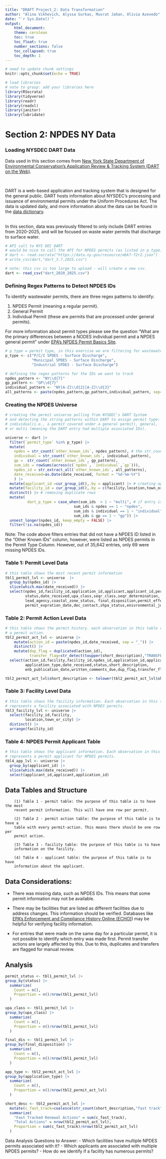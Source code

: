 ```yaml
---
title: "DRAFT Project_2: Data Transformation"
author: "Alina Vikhevich, Alyssa Gurkas, Musrat Jahan, Olivia Azevedo"
date: "`r Sys.Date()`"
output: 
    html_document:
    theme: cerulean
    toc: true
    toc_float: true
    number_sections: false
    toc_collapsed: true
    toc_depth: 1
---
```


```r
# need to update chunk settings
knitr::opts_chunk$set(echo = TRUE)
```

```r
# load libraries
# note to group: add your libraries here
library(RSocrata)
library(tidyverse)
library(readr)
library(readxl)
library(janitor)
library(lubridate)
```

# Section 2: NPDES NY Data

### Loading NYSDEC DART Data
Data used in this section comes from 
[New York State Department of Environmental Conservation's Application Review & Tracking System (DART on the Web)](https://extapps.dec.ny.gov/cfmx/extapps/envapps/index.cfm).

<br>

DART is a web-based application and tracking system that is designed 
for the general public. DART hosts information about NYSDEC's processing and 
issuance of environmental permits under the Uniform Procedures Act. The data is 
updated daily, and more information about the data can be found in the
[data dictionary](https://dev.socrata.com/foundry/data.ny.gov/mbk7-f2r2).

<br>
In this section, data was previously filtered to only include DART entries from 
2020-2025, and will be focused on waste water permits that discharge to surface 
water.

```r
# API call to NYS DEC DART
# would be nice to call the API for NPDES permits (as listed in p_type)
# dart <- read.socrata("https://data.ny.gov/resource/mbk7-f2r2.json")
# write_csv(dart,"dart_3.7.2025.csv")

# note: this csv is too large to upload - will create a new csv.
dart <- read_csv("dart_2020_2025.csv")
```

### Defining Regex Patterns to Detect NPDES IDs
To identify wastewater permits, there are three regex patterns to identify:

1. NPDES Permit (meaning a regular permit).
2. General Permit 
3. Individual Permit (these are permits that are processed under general permits).

For more information about permit types please see the question 
"What are the primary differences between a NODES individual permit and a NPDES
general permit" under [EPA's NPDES Permit Basics Site](https://www.epa.gov/npdes/npdes-permit-basics).

```r
# p_type = permit type, in this exercise we are filtering for wastewater permits
p_type <- c("P/C/I SPDES - Surface Discharge",
            "Municipal SPDES - Surface Discharge",
            "Industrial SPDES - Surface Discharge")

# defining the regex patterns for the IDs we want to track
npdes_pattern <- "NY\\d{7}"
gp_pattern <- "GP\\d{7}"
individual_pattern <- "NY[A-Z]\\d{2}[A-Z]\\d{3}"
all_patterns <- paste(npdes_pattern,gp_pattern,individual_pattern, sep="|")
```

### Creating the NPDES Universe 
```r
# creating the permit universe pulling from NYSDEC's DART System 
# and detecting the string patterns within DART to assign permit type: npdes, 
# individual(i.e., a permit covered under a general permit), general, 
# or multi (meaning the DART entry had multiple associated IDs).

universe <- dart |>  
  filter(`permit_type` %in% p_type) |>  
  mutate(
    npdes = str_count(`other_known_ids`, npdes_pattern), # the str_counts are taking count of permit ID type
    individual = str_count(`other_known_ids`, individual_pattern),
    gp =  str_count(`other_known_ids`, gp_pattern),
    sum_ids = rowSums(across(c(`npdes`, `individual`,`gp`))),
    npdes_id = str_extract_all(`other_known_ids`, all_patterns),
    date_received=as.Date(date_received, format = "%d-%m-%Y")
    ) |> 
  mutate(applicant_id =cur_group_id(),.by = applicant) |> # creating applicant id
  mutate(facility_id = cur_group_id(),.by = c(facility,location,town_or_city)) |> # creating facility id
  distinct() |> # removing duplicate rows 
  mutate(
          dart_p_type = case_when(sum_ids  > 1 ~ "multi", # if entry is associated with multiple ids, it is flagged as multi
                               sum_ids & npdes == 1 ~ "npdes",
                               sum_ids & individual == 1 ~ "individual",
                               sum_ids & gp == 1 ~ "gp")) |>  
  unnest_longer(npdes_id, keep_empty = FALSE) |> 
  filter(!is.na(npdes_id))

```
Note: The code above filters entries that did not have a NPDES ID listed in the 
"Other Known IDs" column, however, were listed as NPDES permits in the Permit 
Type Column. However, out of 35,642 entries, only 69 were missing NPDES IDs. 

### Table 1: Permit Level Data
```r
# this table shows the most recent permit information
tbl1_permit_lvl <- universe  |> 
  group_by(npdes_id) |> 
  slice(which.max(date_received)) |>
  select(npdes_id,facility_id,application_id,applicant,applicant_id,permit_type,
         status,date_received,upa_class,seqr_class,seqr_determination,
         lead_agency,coastal_zone_status, final_disposition,permit_effective_date,
         permit_expration_date,dec_contact,shpa_status,enivronmental_justice)
```

### Table 2: Permit Action Level Data 
```r
# this table shows the permit history. each observation in this table represents
# a permit action.
tbl2_permit_act_lvl <- universe |> 
    mutate(action_id = paste(npdes_id,date_received, sep = "_")) |> 
    distinct() |> 
    mutate(dup_flag = duplicated(action_id),
           transfer_flag=str_detect(toupper(short_description),"TRANSFER")) |> 
  select(action_id,facility,facility_id,npdes_id,application_id,applicant,
         application_type,date_received,status,short_description,
         enb_publication_date,written_comments_due,dup_flag,transfer_flag)

tbl2_permit_act_lvl$short_description <- tolower(tbl2_permit_act_lvl$short_description)
```

### Table 3: Facility Level Data
```r
# this table shows the facility information. Each observation in this table
# represents a facility associated with NPDES permits.
tbl3_facility_lvl <- universe |> 
  select(facility_id,facility,
         location,town_or_city) |> 
  distinct() |> 
  arrange(facility_id)
```

### Table 4: NPDES Permit Applicant Table 
```r
# this table shows the applicant information. Each observation in this table
# represents a permit applicant for NPDES permits.
tbl4_app_lvl <- universe |> 
  group_by(applicant_id) |> 
  slice(which.max(date_received)) |>
  select(applicant_id,applicant,application_id)
```

## Data Tables and Structure

        (1) Table 1 - permit table: the purpose of this table is to have the most
        recent permit information. This will have one row per permit.
        
        (2) Table 2 - permit action table: the purpose of this table is to have a 
        table with every permit-action. This means there should be one row per
        permit action. 
        
        (3) Table 3 - facility table: the purpose of this table is to have 
        information on the facility. 
        
        (4) Table 4 - applicant table: the purpose of this table is to have 
        information about the applicant.  

## Data Considerations:
- There was missing data, such as NPDES IDs. This means that some permit 
information may not be available. 

- There may be facilities that are listed as different facilities due to address
changes. This information should be verified. Databases like
[EPA's Enforcement and Compliance History Online (ECHO)](https://echo.epa.gov/))
may be helpful for verifying facility information. 

- For entries that were made on the same day for a particular permit, it is not 
possible to identify which entry was made first. Permit transfer actions are 
largely affected by this. Due to this, duplicates and transfers are flagged for 
manual review. 


## Analysis
```r
permit_status <- tbl1_permit_lvl |> 
group_by(status) |> 
  summarize(
    Count = n(),
    Proportion = n()/nrow(tbl1_permit_lvl)
  )

upa_class <- tbl1_permit_lvl |> 
group_by(upa_class) |> 
  summarize(
    Count = n(),
    Proportion = n()/nrow(tbl1_permit_lvl)
  )

final_dis <- tbl1_permit_lvl |> 
group_by(final_disposition) |> 
  summarize(
    Count = n(),
    Proportion = n()/nrow(tbl1_permit_lvl)
  )
```

```r
app_type <- tbl2_permit_act_lvl |> 
group_by(application_type) |> 
  summarize(
    Count = n(),
    Proportion = n()/nrow(tbl2_permit_act_lvl)
  )

short_desc <- tbl2_permit_act_lvl |>
  mutate(c_fast_track=coalesce(str_count(short_description,"fast track"),0)) |> 
  summarize(
    "Fast Tracked Renewal Actions" = sum(c_fast_track),
    "Total Actions" = nrow(tbl2_permit_act_lvl),
    Proportion = sum(c_fast_track)/nrow(tbl2_permit_act_lvl)
  )
```

Data Analysis Questions to Answer:
- Which facilities have multiple NPDES permits associated with it?
- Which applicants are associated with multiple NPDES permits?
- How do we identify if a facility has numerous permits? 